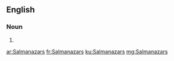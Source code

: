 ==English==

===Noun===
{{head|en|noun plural form}}

# {{plural of|Salmanazar|lang=en}}

[[ar:Salmanazars]]
[[fr:Salmanazars]]
[[ku:Salmanazars]]
[[mg:Salmanazars]]